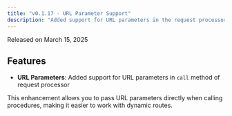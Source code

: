 ```yaml
---
title: "v0.1.17 - URL Parameter Support"
description: "Added support for URL parameters in the request processor call method."
---
```


Released on March 15, 2025

## Features

- **URL Parameters**: Added support for URL parameters in `call` method of request processor

This enhancement allows you to pass URL parameters directly when calling procedures, making it easier to work with dynamic routes.

